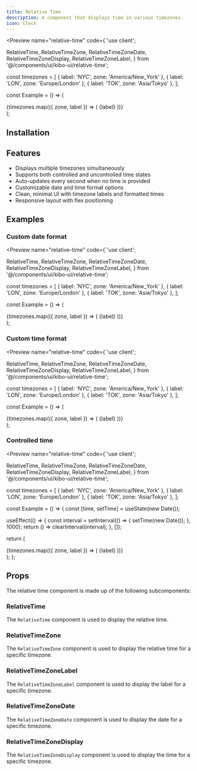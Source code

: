```yaml
---
title: Relative Time
description: A component that displays time in various timezones.
icon: Clock
---
```


<Preview name="relative-time" code={`'use client';

  RelativeTime,
  RelativeTimeZone,
  RelativeTimeZoneDate,
  RelativeTimeZoneDisplay,
  RelativeTimeZoneLabel,
} from '@/components/ui/kibo-ui/relative-time';

const timezones = [
  { label: 'NYC', zone: 'America/New_York' },
  { label: 'LON', zone: 'Europe/London' },
  { label: 'TOK', zone: 'Asia/Tokyo' },
];

const Example = () => (
  <div className="flex w-full h-screen items-center justify-center gap-4 bg-secondary">
    <div className="bg-background border rounded-md p-4">
      <RelativeTime>
        {timezones.map(({ zone, label }) => (
          <RelativeTimeZone key={zone} zone={zone}>
            <RelativeTimeZoneLabel>{label}</RelativeTimeZoneLabel>
            <RelativeTimeZoneDate />
            <RelativeTimeZoneDisplay />
          </RelativeTimeZone>
        ))}
      </RelativeTime>
    </div>
  </div>
);


## Installation

<Installer packageName="relative-time" />

## Features

- Displays multiple timezones simultaneously
- Supports both controlled and uncontrolled time states
- Auto-updates every second when no time is provided
- Customizable date and time format options
- Clean, minimal UI with timezone labels and formatted times
- Responsive layout with flex positioning

## Examples

### Custom date format

<Preview name="relative-time" code={`'use client';

  RelativeTime,
  RelativeTimeZone,
  RelativeTimeZoneDate,
  RelativeTimeZoneDisplay,
  RelativeTimeZoneLabel,
} from '@/components/ui/kibo-ui/relative-time';

const timezones = [
  { label: 'NYC', zone: 'America/New_York' },
  { label: 'LON', zone: 'Europe/London' },
  { label: 'TOK', zone: 'Asia/Tokyo' },
];

const Example = () => (
  <div className="flex w-full h-screen items-center justify-center gap-4 bg-secondary">
    <div className="bg-background border rounded-md p-4">
      <RelativeTime dateFormatOptions={{ dateStyle: 'full' }}>
        {timezones.map(({ zone, label }) => (
          <RelativeTimeZone key={zone} zone={zone}>
            <RelativeTimeZoneLabel>{label}</RelativeTimeZoneLabel>
            <RelativeTimeZoneDate />
            <RelativeTimeZoneDisplay />
          </RelativeTimeZone>
        ))}
      </RelativeTime>
    </div>
  </div>
);


### Custom time format

<Preview name="relative-time" code={`'use client';

  RelativeTime,
  RelativeTimeZone,
  RelativeTimeZoneDate,
  RelativeTimeZoneDisplay,
  RelativeTimeZoneLabel,
} from '@/components/ui/kibo-ui/relative-time';

const timezones = [
  { label: 'NYC', zone: 'America/New_York' },
  { label: 'LON', zone: 'Europe/London' },
  { label: 'TOK', zone: 'Asia/Tokyo' },
];

const Example = () => (
  <div className="flex w-full h-screen items-center justify-center gap-4 bg-secondary">
    <div className="bg-background border rounded-md p-4">
      <RelativeTime timeFormatOptions={{ hour: '2-digit', minute: '2-digit' }}>
        {timezones.map(({ zone, label }) => (
          <RelativeTimeZone key={zone} zone={zone}>
            <RelativeTimeZoneLabel>{label}</RelativeTimeZoneLabel>
            <RelativeTimeZoneDate />
            <RelativeTimeZoneDisplay />
          </RelativeTimeZone>
        ))}
      </RelativeTime>
    </div>
  </div>
);


### Controlled time

<Preview name="relative-time" code={`'use client';

  RelativeTime,
  RelativeTimeZone,
  RelativeTimeZoneDate,
  RelativeTimeZoneDisplay,
  RelativeTimeZoneLabel,
} from '@/components/ui/kibo-ui/relative-time';

const timezones = [
  { label: 'NYC', zone: 'America/New_York' },
  { label: 'LON', zone: 'Europe/London' },
  { label: 'TOK', zone: 'Asia/Tokyo' },
];

const Example = () => {
  const [time, setTime] = useState(new Date());

  useEffect(() => {
    const interval = setInterval(() => {
      setTime(new Date());
    }, 1000);
    return () => clearInterval(interval);
  }, []);

  return (
    <div className="flex w-full h-screen items-center justify-center gap-4 bg-secondary">
      <div className="bg-background border rounded-md p-4">
        <RelativeTime time={time} onTimeChange={setTime}>
          {timezones.map(({ zone, label }) => (
            <RelativeTimeZone key={zone} zone={zone}>
              <RelativeTimeZoneLabel>{label}</RelativeTimeZoneLabel>
              <RelativeTimeZoneDate />
              <RelativeTimeZoneDisplay />
            </RelativeTimeZone>
          ))}
        </RelativeTime>
      </div>
    </div>
  );
};


## Props

The relative time component is made up of the following subcomponents:

### RelativeTime

The `RelativeTime` component is used to display the relative time.

<AutoTypeTable path="node_modules/@repo/relative-time/index.tsx" name="RelativeTimeProps" />

### RelativeTimeZone

The `RelativeTimeZone` component is used to display the relative time for a specific timezone.

<AutoTypeTable path="node_modules/@repo/relative-time/index.tsx" name="RelativeTimeZoneProps" />

### RelativeTimeZoneLabel

The `RelativeTimeZoneLabel` component is used to display the label for a specific timezone.

<AutoTypeTable path="node_modules/@repo/relative-time/index.tsx" name="RelativeTimeZoneLabelProps" />

### RelativeTimeZoneDate

The `RelativeTimeZoneDate` component is used to display the date for a specific timezone.

<AutoTypeTable path="node_modules/@repo/relative-time/index.tsx" name="RelativeTimeZoneDateProps" />

### RelativeTimeZoneDisplay

The `RelativeTimeZoneDisplay` component is used to display the time for a specific timezone.

<AutoTypeTable path="node_modules/@repo/relative-time/index.tsx" name="RelativeTimeZoneDisplayProps" />

